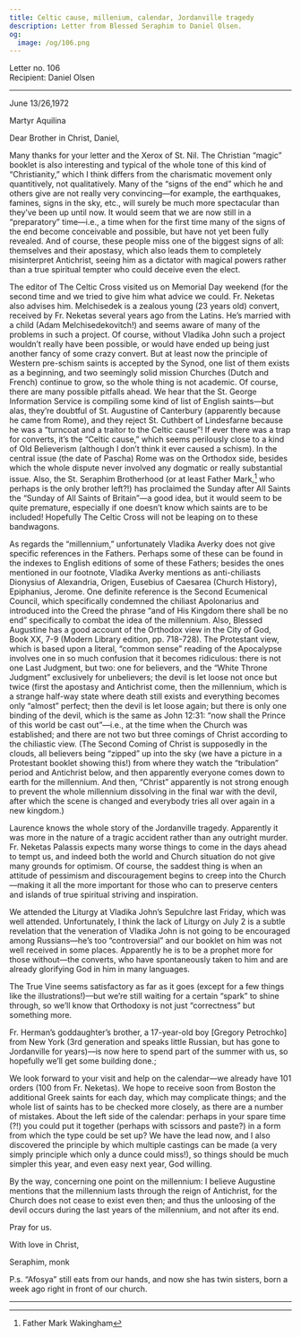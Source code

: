 ```yaml
---
title: Celtic cause, millenium, calendar, Jordanville tragedy
description: Letter from Blessed Seraphim to Daniel Olsen.
og:
  image: /og/106.png
---
```


<div style={{textAlign:'right', fontFamily:'monospace'}}>Letter no. 106</div>
<div style={{textAlign:'left', fontFamily:'monospace'}}>Recipient: Daniel Olsen</div>

---

June 13/26,1972

Martyr Aquilina

Dear Brother in Christ, Daniel,

Many thanks for your letter and the Xerox of St. Nil. The Christian “magic” booklet is also interesting and typical of the whole tone of this kind of “Christianity,” which I think differs from the charismatic movement only quantitively, not qualitatively. Many of the “signs of the end” which he and others give are not really very convincing—for example, the earthquakes, famines, signs in the sky, etc., will surely be much more spectacular than they’ve been up until now. It would seem that we are now still in a “preparatory” time—i.e., a time when for the first time many of the signs of the end become conceivable and possible, but have not yet been fully revealed. And of course, these people miss one of the biggest signs of all: themselves and their apostasy, which also leads them to completely misinterpret Antichrist, seeing him as a dictator with magical powers rather than a true spiritual tempter who could deceive even the elect.

The editor of The Celtic Cross visited us on Memorial Day weekend (for the second time and we tried to give him what advice we could. Fr. Neketas also advises him. Melchisedek is a zealous young (23 years old) convert, received by Fr. Neketas several years ago from the Latins. He’s married with a child (Adam Melchisedekovitch!) and seems aware of many of the problems in such a project. Of course, without Vladika John such a project wouldn’t really have been possible, or would have ended up being just another fancy of some crazy convert. But at least now the principle of Western pre-schism saints is accepted by the Synod, one list of them exists as a beginning, and two seemingly solid mission Churches (Dutch and French) continue to grow, so the whole thing is not academic. Of course, there are many possible pitfalls ahead. We hear that the St. George Information Service is compiling some kind of list of English saints—but alas, they’re doubtful of St. Augustine of Canterbury (apparently because he came from Rome), and they reject St. Cuthbert of Lindesfarne because he was a “turncoat and a traitor to the Celtic cause”! If ever there was a trap for converts, it’s the “Celtic cause,” which seems perilously close to a kind of Old Believerism (although I don’t think it ever caused a schism). In the central issue (the date of Pascha) Rome was on the Orthodox side, besides which the whole dispute never involved any dogmatic or really substantial issue. Also, the St. Seraphim Brotherhood (or at least Father Mark,[^1] who perhaps is the only brother left?!) has proclaimed the Sunday after All Saints the “Sunday of All Saints of Britain”—a good idea, but it would seem to be quite premature, especially if one doesn’t know which saints are to be included! Hopefully The Celtic Cross will not be leaping on to these bandwagons.

As regards the “millennium,” unfortunately Vladika Averky does not give specific references in the Fathers. Perhaps some of these can be found in the indexes to English editions of some of these Fathers; besides the ones mentioned in our footnote, Vladika Averky mentions as anti-chiliasts Dionysius of Alexandria, Origen, Eusebius of Caesarea (Church History), Epiphanius, Jerome. One definite reference is the Second Ecumenical Council, which specifically condemned the chiliast Apolonarius and introduced into the Creed the phrase “and of His Kingdom there shall be no end” specifically to combat the idea of the millennium. Also, Blessed Augustine has a good account of the Orthodox view in the City of God, Book XX, 7-9 (Modern Library edition, pp. 718-728). The Protestant view, which is based upon a literal, “common sense” reading of the Apocalypse involves one in so much confusion that it becomes ridiculous: there is not one Last Judgment, but two: one for believers, and the “White Throne Judgment” exclusively for unbelievers; the devil is let loose not once but twice (first the apostasy and Antichrist come, then the millennium, which is a strange half-way state where death still exists and everything becomes only “almost” perfect; then the devil is let loose again; but there is only one binding of the devil, which is the same as John 12:31: “now shall the Prince of this world be cast out”—i.e., at the time when the Church was established; and there are not two but three comings of Christ according to the chiliastic view. (The Second Coming of Christ is supposedly in the clouds, all believers being “zipped” up into the sky (we have a picture in a Protestant booklet showing this!) from where they watch the “tribulation” period and Antichrist below, and then apparently everyone comes down to earth for the millennium. And then, “Christ” apparently is not strong enough to prevent the whole millennium dissolving in the final war with the devil, after which the scene is changed and everybody tries all over again in a new kingdom.)

Laurence knows the whole story of the Jordanville tragedy. Apparently it was more in the nature of a tragic accident rather than any outright murder. Fr. Neketas Palassis expects many worse things to come in the days ahead to tempt us, and indeed both the world and Church situation do not give many grounds for optimism. Of course, the saddest thing is when an attitude of pessimism and discouragement begins to creep into the Church—making it all the more important for those who can to preserve centers and islands of true spiritual striving and inspiration.

We attended the Liturgy at Vladika John’s Sepulchre last Friday, which was well attended. Unfortunately, I think the lack of Liturgy on July 2 is a subtle revelation that the veneration of Vladika John is not going to be encouraged among Russians—he’s too “controversial” and our booklet on him was not well received in some places. Apparently he is to be a prophet more for those without—the converts, who have spontaneously taken to him and are already glorifying God in him in many languages.

The True Vine seems satisfactory as far as it goes (except for a few things like the illustrations!)—but we’re still waiting for a certain “spark” to shine through, so we’ll know that Orthodoxy is not just “correctness” but something more.

Fr. Herman’s goddaughter’s brother, a 17-year-old boy [Gregory Petrochko] from New York (3rd generation and speaks little Russian, but has gone to Jordanville for years)—is now here to spend part of the summer with us, so hopefully we’ll get some building done.;

We look forward to your visit and help on the calendar—we already have 101 orders (100 from Fr. Neketas). We hope to receive soon from Boston the additional Greek saints for each day, which may complicate things; and the whole list of saints has to be checked more closely, as there are a number of mistakes. About the left side of the calendar: perhaps in your spare time (?!) you could put it together (perhaps with scissors and paste?) in a form from which the type could be set up? We have the lead now, and I also discovered the principle by which multiple castings can be made (a very simply principle which only a dunce could miss!), so things should be much simpler this year, and even easy next year, God willing.

By the way, concerning one point on the millennium: I believe Augustine mentions that the millennium lasts through the reign of Antichrist, for the Church does not cease to exist even then; and thus the unloosing of the devil occurs during the last years of the millennium, and not after its end.

Pray for us.

With love in Christ,

Seraphim, monk

P.s. “Afosya” still eats from our hands, and now she has twin sisters, born a week ago right in front of our church.

---

[^1]: Father Mark Wakingham
